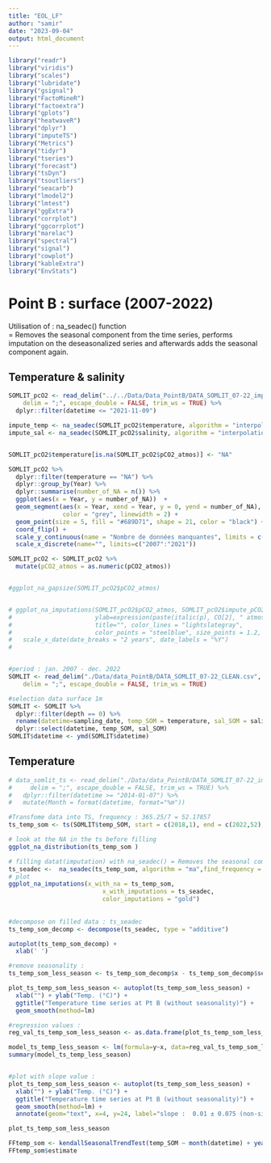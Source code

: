 ```yaml
---
title: "EOL_LF"
author: "samir"
date: "2023-09-04"
output: html_document
---
```


```r

library("readr")
library("viridis")
library("scales")
library("lubridate")
library("gsignal")
library("FactoMineR")
library("factoextra")
library("gplots")
library("heatwaveR")
library("dplyr")
library("imputeTS")
library("Metrics")
library("tidyr")
library("tseries")
library("forecast")
library("tsDyn")
library("tsoutliers")
library("seacarb")
library("lmodel2")
library("lmtest")
library("ggExtra")
library("corrplot")
library("ggcorrplot")
library("marelac")
library("spectral")
library("signal")
library("cowplot")
library("kableExtra")
library("EnvStats")

```

# Point B : surface (2007-2022) 
  
Utilisation of : na_seadec() function  
= Removes the seasonal component from the time series, performs imputation on the deseasonalized series and afterwards adds the seasonal component again.  
  
  
## Temperature & salinity

```r

SOMLIT_pcO2 <- read_delim("../../Data/Data_PointB/DATA_SOMLIT_07-22_impute_0m.csv", 
    delim = ";", escape_double = FALSE, trim_ws = TRUE) %>% 
  dplyr::filter(datetime <= "2021-11-09")

impute_temp <- na_seadec(SOMLIT_pcO2$temperature, algorithm = "interpolation", find_frequency = F)
impute_sal <- na_seadec(SOMLIT_pcO2$salinity, algorithm = "interpolation", find_frequency = F)


SOMLIT_pcO2$temperature[is.na(SOMLIT_pcO2$pCO2_atmos)] <- "NA"

SOMLIT_pcO2 %>% 
  dplyr::filter(temperature == "NA") %>% 
  dplyr::group_by(Year) %>% 
  dplyr::summarise(number_of_NA = n()) %>% 
  ggplot(aes(x = Year, y = number_of_NA))  +
  geom_segment(aes(x = Year, xend = Year, y = 0, yend = number_of_NA), 
               color = "grey", linewidth = 2) +
  geom_point(size = 5, fill = "#689D71", shape = 21, color = "black") +
  coord_flip() +
  scale_y_continuous(name = "Nombre de données manquantes", limits = c(0,15), breaks = seq(0, 15, 1)) + 
  scale_x_discrete(name="", limits=c("2007":"2021"))

SOMLIT_pcO2 <- SOMLIT_pcO2 %>% 
  mutate(pCO2_atmos = as.numeric(pCO2_atmos))


#ggplot_na_gapsize(SOMLIT_pcO2$pCO2_atmos)


# ggplot_na_imputations(SOMLIT_pcO2$pCO2_atmos, SOMLIT_pcO2$impute_pCO2_atmos, x_axis_labels = SOMLIT_pcO2$datetime, xlab = "", 
#                       ylab=expression(paste(italic(p), CO[2], " atmosphérique ", "(atm)")), 
#                       title="", color_lines = "lightslategray",
#                       color_points = "steelblue", size_points = 1.2, size_imputations = 1.7) +
#   scale_x_date(date_breaks = "2 years", date_labels = "%Y") 
#   



```















```r
#period : jan. 2007 - dec. 2022
SOMLIT <- read_delim("./Data/data_PointB/DATA_SOMLIT_07-22_CLEAN.csv", 
    delim = ";", escape_double = FALSE, trim_ws = TRUE)

#selection data surface 1m 
SOMLIT <- SOMLIT %>% 
  dplyr::filter(depth == 0) %>% 
  rename(datetime=sampling_date, temp_SOM = temperature, sal_SOM = salinity) %>% 
  dplyr::select(datetime, temp_SOM, sal_SOM)
SOMLIT$datetime <- ymd(SOMLIT$datetime)

```

## Temperature

```r

# data_somlit_ts <- read_delim("./Data/data_PointB/DATA_SOMLIT_07-22_impute_0m.csv",
#     delim = ";", escape_double = FALSE, trim_ws = TRUE) %>%
#   dplyr::filter(datetime >= "2014-01-07") %>%
#   mutate(Month = format(datetime, format="%m"))

#Transfome data into TS, frequency : 365.25/7 = 52.17857
ts_temp_som <- ts(SOMLIT$temp_SOM, start = c(2018,1), end = c(2022,52), freq = 52)

# look at the NA in the ts before filling
ggplot_na_distribution(ts_temp_som )

# filling datat(imputation) with na_seadec() = Removes the seasonal component from the time series, performs imputation on the deseasonalized series and afterwards adds the seasonal component again.
ts_seadec <-  na_seadec(ts_temp_som, algorithm = "ma",find_frequency = TRUE)  
# plot 
ggplot_na_imputations(x_with_na = ts_temp_som,
                          x_with_imputations = ts_seadec,
                          color_imputations = "gold")
 
 
#decompose on filled data : ts_seadec
ts_temp_som_decomp <- decompose(ts_seadec, type = "additive")

autoplot(ts_temp_som_decomp) +
  xlab(' ')

#remove seasonality :
ts_temp_som_less_season <- ts_temp_som_decomp$x - ts_temp_som_decomp$seasonal

plot_ts_temp_som_less_season <- autoplot(ts_temp_som_less_season) +
  xlab("") + ylab("Temp. (°C)") +
  ggtitle("Temperature time series at Pt B (without seasonality)") +
  geom_smooth(method=lm)

#regression values :
reg_val_ts_temp_som_less_season <- as.data.frame(plot_ts_temp_som_less_season$data)

model_ts_temp_less_season <- lm(formula=y~x, data=reg_val_ts_temp_som_less_season)
summary(model_ts_temp_less_season)


#plot with slope value :
plot_ts_temp_som_less_season <- autoplot(ts_temp_som_less_season) +
  xlab("") + ylab("Temp. (°C)") +
  ggtitle("Temperature time series at Pt B (without seasonality)") +
  geom_smooth(method=lm) +
  annotate(geom="text", x=4, y=24, label="slope :  0.01 ± 0.075 (non-significative)", color="black")

plot_ts_temp_som_less_season

FFtemp_som <- kendallSeasonalTrendTest(temp_SOM ~ month(datetime) + year(datetime), data = SOMLIT)
FFtemp_som$estimate

```